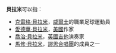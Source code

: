 '''貝拉米'''可以指：
* [[克雷格·貝拉米|克雷格·貝拉米]]，[[威爾士|威爾士]]的職業足球運動員
* [[愛德華·貝拉米|愛德華·貝拉米]]，[[美國|美國]]作家
* [[喬治·貝拉米|喬治·貝拉米]]，[[英國|英國]][[吉他|吉他]]演奏家
* [[馬修·貝拉米|馬修·貝拉米]]，[[謬思合唱團|謬思合唱團]]的成員之一

{{disambig|Cat=三字人名消歧义}}
